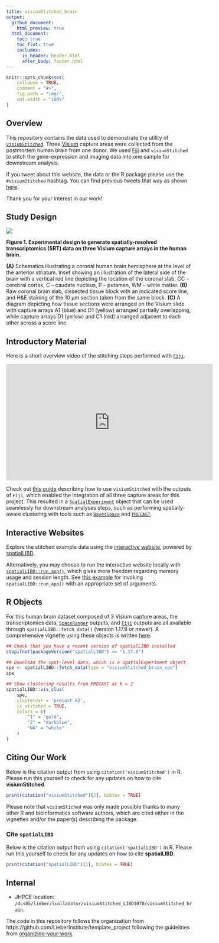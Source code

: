 ```yaml
---
title: visiumStitched_brain
output:
  github_document:
    html_preview: true
  html_document:
    toc: true
    toc_flot: true
    includes:
      in_header: header.html
      after_body: footer.html
---
```


<!-- README.md is generated from README.Rmd. Please edit that file -->

```r
knitr::opts_chunk$set(
    collapse = TRUE,
    comment = "#>",
    fig.path = "img/",
    out.width = "100%"
)
```

## Overview

This repository contains the data used to demonstrate the utility of [`visiumStitched`](https://github.com/LieberInstitute/visiumStitched). Three [Visium](https://www.10xgenomics.com/products/spatial-gene-expression)
capture areas were collected from the postmortem human brain from one donor. We used
[Fiji](https://imagej.net/software/fiji/) and `visiumStitched` to stitch the gene-expression and imaging
data into one sample for downstream analysis.

If you tweet about this website, the data or the R package please use
the <code>\#visiumStitched</code> hashtag. You can find previous tweets
that way as shown
<a href="https://twitter.com/search?q=%23visiumStitched&src=typed_query">here</a>.

Thank you for your interest in our work!

## Study Design

<img src="img/data_generation.png" align="center" />

**Figure 1. Experimental design to generate spatially-resolved transcriptomics (SRT) data on three Visium capture arrays in the human brain.**

**(A)** Schematics illustrating a coronal human brain hemisphere at the level of the anterior striatum. Inset showing an illustration of the lateral side of the brain with a vertical red line depicting the location of the coronal slab. CC – cerebral cortex, C – caudate nucleus, P – putamen, WM – white matter.
**(B)** Raw coronal brain slab, dissected tissue block with an indicated score line, and H&E staining of the 10 µm section taken from the same block.
**(C)** A diagram depicting how tissue sections were arranged on the Visium slide with capture arrays A1 (blue) and D1 (yellow) arranged partially overlapping, while capture arrays D1 (yellow) and C1 (red) arranged adjacent to each other across a score line.  

## Introductory Material

Here is a short overview video of the stitching steps performed with [`Fiji`](https://imagej.net/software/fiji/).

<iframe width="560" height="315" src="https://www.youtube.com/embed/kFLtpK3qbSY?si=u6bIKY5U9yccx62R" title="YouTube video player" frameborder="0" allow="accelerometer; autoplay; clipboard-write; encrypted-media; gyroscope; picture-in-picture; web-share" referrerpolicy="strict-origin-when-cross-origin" allowfullscreen data-external="1"></iframe>

Check out [this guide](https://research.libd.org/visiumStitched/articles/visiumStitched.html) describing how to use
`visiumStitched` with the outputs of `Fiji`, which enabled the integration of all three capture areas for this project. This resulted in a [`SpatialExperiment`](https://doi.org/10.1093/bioinformatics/btac299) object that can be used seamlessly for downstream analyses steps, such as performing spatially-aware clustering with tools such as [`BayesSpace`](https://doi.org/10.1038/s41587-021-00935-2) and [`PRECAST`](https://doi.org/10.1038/s41467-023-35947-w).

## Interactive Websites

Explore the stitched example data using the [interactive website](https://libd.shinyapps.io/visiumStitched_brain), powered by [spatialLIBD](https://doi.org/10.1186/s12864-022-08601-w).

Alternatively, you may choose to run the interactive website locally with [`spatialLIBD::run_app()`](http://research.libd.org/spatialLIBD/reference/run_app.html),
which gives more freedom regarding memory usage and session length. See [this example](https://github.com/LieberInstitute/visiumStitched_brain/blob/devel/code/05_shiny/app.R)
for invoking `spatialLIBD::run_app()` with an appropriate set of arguments.

## R Objects

For this human brain dataset composed of 3 Visium capture areas, the transcriptomics data, [`SpaceRanger`](https://www.10xgenomics.com/support/software/space-ranger/latest/analysis/running-pipelines/space-ranger-count) outputs, and [`Fiji`](https://imagej.net/software/fiji/) outputs are all available through `spatialLIBD::fetch_data()` (version 1.17.8 or newer). A comprehensive vignette using these objects is written [here](https://research.libd.org/visiumStitched/articles/visiumStitched.html).

```r
## Check that you have a recent version of spatialLIBD installed
stopifnot(packageVersion("spatialLIBD") >= "1.17.8")

## Download the spot-level data, which is a SpatialExperiment object
spe <- spatialLIBD::fetch_data(type = "visiumStitched_brain_spe")
spe

## Show clustering results from PRECAST at k = 2
spatialLIBD::vis_clus(
    spe,
    clustervar = 'precast_k2',
    is_stitched = TRUE,
    colors = c(
        "1" = "gold",
        "2" = "darkblue",
        "NA" = "white"
    )
)
```

## Citing Our Work

Below is the citation output from using `citation('visiumStitched')` in R. Please
run this yourself to check for any updates on how to cite __visiumStitched__.

```r
print(citation("visiumStitched")[2], bibtex = TRUE)
```

Please note that `visiumStiched` was only made possible thanks to many other R and bioinformatics
software authors, which are cited either in the vignettes and/or the paper(s) describing the
package.

### Cite `spatialLIBD`

Below is the citation output from using `citation('spatialLIBD')` in R. Please run this yourself
to check for any updates on how to cite __spatialLIBD__.

```r
print(citation("spatialLIBD")[1], bibtex = TRUE)
```

## Internal

* JHPCE location: `/dcs05/lieber/lcolladotor/visiumStitched_LIBD1070/visiumStitched_brain`.

The code in this repository follows the organization from https://github.com/LieberInstitute/template_project following the guidelines from [organizing-your-work](https://lcolladotor.github.io/bioc_team_ds/organizing-your-work.html#.YzL43uzMKX0).
